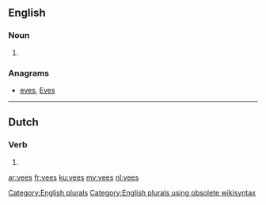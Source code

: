==English==

===Noun===
{{head|en}}

# {{plural of|vee}}

===Anagrams===
* [[eves#English|eves]], [[Eves#English|Eves]]

[[Category:English plurals]][[Category:English plurals using obsolete wikisyntax]]

----

==Dutch==

===Verb===
{{nl-verb-form}}

# {{nl-verb form of|n=sg|t=past|m=ind|vijzen}}

[[ar:vees]]
[[fr:vees]]
[[ku:vees]]
[[my:vees]]
[[nl:vees]]